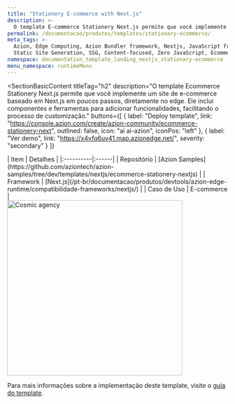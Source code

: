 ```yaml
---
title: "Stationery E-commerce with Next.js"
description: >-
  O template E-commerce Stationery Next.js permite que você implemente um site de e-commerce baseado em Next.js em poucos passos, diretamente no edge. Ele inclui componentes e ferramentas para adicionar funcionalidades, facilitando o processo de customização.
permalink: /documentacao/produtos/templates/stationary-ecommerce/
meta_tags: >-
  Azion, Edge Computing, Azion Bundler framework, Nextjs, JavaScript frameworks,
  Static Site Generation, SSG, Content-focused, Zero JavaScript, Ecommerce, store
namespace: documentation_template_landing_nextjs_stationary-ecommerce
menu_namespace: runtimeMenu
---
```



<SectionBasicContent
  titleTag="h2"
  description="O template Ecommerce Stationery Next.js permite que você implemente um site de e-commerce baseado em Next.js em poucos passos, diretamente no edge. Ele inclui componentes e ferramentas para adicionar funcionalidades, facilitando o processo de customização."
  buttons={[
    { label: "Deploy template", link: "https://console.azion.com/create/azion-community/ecommerce-stationery-next", outlined: false, icon: "ai ai-azion", iconPos: "left" },
    { label: "Ver demo", link: "https://x4vfq6uv41.map.azionedge.net/", severity: "secondary" }
  ]}
>
  <Fragment slot="content">
    <div style="flex: 1; min-width: 300px;">
      | Item | Detalhes |
      |:----------|:------|
      | Repositório | [Azion Samples](https://github.com/aziontech/azion-samples/tree/dev/templates/nextjs/ecommerce-stationery-nextjs) |
      | Framework | [Next.js](/pt-br/documentacao/produtos/devtools/azion-edge-runtime/compatibilidade-frameworks/nextjs/) |
      | Caso de Uso | E-commerce |
    </div>
    <div style="display: flex; justify-content: center; align-items: center; flex: 1;">
      <img src="/assets/docs/images/uploads/template-showcase/nextjs/stationary-ecommerce.png" width="400" alt="Cosmic agency" style="min-width: 100%; max-width: 100%; height: auto;" />
    </div>
  </Fragment>
</SectionBasicContent>

Para mais informações sobre a implementação deste template, visite o [guia do template](/pt-br/documentacao/produtos/guias/next-js-ecommerce-collection/).
